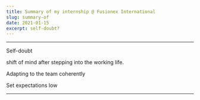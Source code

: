 ```yaml
---
title: Summary of my internship @ Fusionex International
slug: summary-of
date: 2021-01-15
excerpt: self-doubt?
---
```


<!--
date must be: 2000-01-01
NOT: 2000-1-1 -->

<!-- https://www.gatsbyjs.com/blog/2017-07-19-creating-a-blog-with-gatsby/#writing-our-first-markdown-blog-post -->
<!-- https://github.com/gatsbyjs/gatsby/issues/3460 -->
<!-- https://mdxjs.com/getting-started#mdx -->

---

Self-doubt

shift of mind after stepping into the working life.

Adapting to the team coherently

Set expectations low

---
